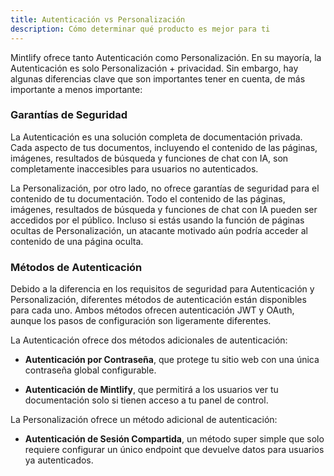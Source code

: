 ```yaml
---
title: Autenticación vs Personalización
description: Cómo determinar qué producto es mejor para ti
---
```


Mintlify ofrece tanto Autenticación como Personalización. En su mayoría, la Autenticación es
solo Personalización + privacidad. Sin embargo, hay algunas diferencias clave que son importantes
tener en cuenta, de más importante a menos importante:

### Garantías de Seguridad

La Autenticación es una solución completa de documentación privada. Cada aspecto de tus documentos,
incluyendo el contenido de las páginas, imágenes, resultados de búsqueda y funciones de chat con IA, son completamente inaccesibles para
usuarios no autenticados.

La Personalización, por otro lado, no ofrece garantías de seguridad para el contenido de tu documentación.
Todo el contenido de las páginas, imágenes, resultados de búsqueda y funciones de chat con IA pueden ser accedidos por el público. Incluso
si estás usando la función de páginas ocultas de Personalización, un atacante motivado aún podría
acceder al contenido de una página oculta.

### Métodos de Autenticación

Debido a la diferencia en los requisitos de seguridad para Autenticación y Personalización, diferentes
métodos de autenticación están disponibles para cada uno. Ambos métodos ofrecen autenticación JWT y OAuth, aunque
los pasos de configuración son ligeramente diferentes.

La Autenticación ofrece dos métodos adicionales de autenticación:

* **Autenticación por Contraseña**, que protege tu sitio web con una única contraseña global configurable.

* **Autenticación de Mintlify**, que permitirá a los usuarios ver tu documentación solo si tienen
  acceso a tu panel de control.

La Personalización ofrece un método adicional de autenticación:

* **Autenticación de Sesión Compartida**, un método super simple que solo requiere configurar un único endpoint
  que devuelve datos para usuarios ya autenticados.
